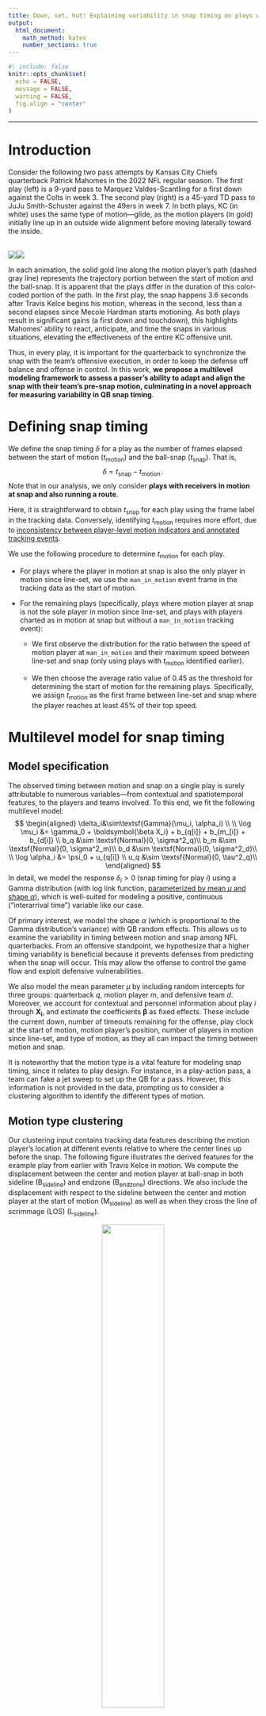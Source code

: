 ```yaml
---
title: Down, set, hut! Explaining variability in snap timing on plays with motion
output: 
  html_document: 
    math_method: katex
    number_sections: true
---
```


```r
#| include: false
knitr::opts_chunk$set(
  echo = FALSE,
  message = FALSE,
  warning = FALSE,
  fig.align = "center"
)
```

---

# Introduction

Consider the following two pass attempts by Kansas City Chiefs quarterback Patrick Mahomes in the 2022 NFL regular season.
The first play (left) is a 9-yard pass to Marquez Valdes-Scantling for a first down against the Colts in week 3.
The second play (right) is a 45-yard TD pass to JuJu Smith-Schuster against the 49ers in week 7.
In both plays, KC (in white) uses the same type of motion---glide, as the motion players (in gold) initially line up in an outside wide alignment before moving laterally toward the inside.

:::: {style="display: flex;"}
::: {}
<br>
<center>
<img src="../figures/kelce_motion.gif">
</center>
:::
::: {}
<br>
<center>
<img src="../figures/hardman_motion.gif">
</center>
:::
::::

In each animation, the solid gold line along the motion player's path (dashed gray line) represents the trajectory portion between the start of motion and the ball-snap.
It is apparent that the plays differ in the duration of this color-coded portion of the path.
In the first play, the snap happens 3.6 seconds after Travis Kelce begins his motion, whereas in the second, less than a second elapses since Mecole Hardman starts motioning.
As both plays result in significant gains (a first down and touchdown), this highlights Mahomes' ability to react, anticipate, and time the snaps in various situations, elevating the effectiveness of the entire KC offensive unit.

Thus, in every play, it is important for the quarterback to synchronize the snap with the team's offensive execution, in order to keep the defense off balance and offense in control.
In this work, **we propose a multilevel modeling framework to assess a passer's ability to adapt and align the snap with their team's pre-snap motion, culminating in a novel approach for measuring variability in QB snap timing**.

# Defining snap timing

We define the snap timing $\delta$ for a play as the number of frames elapsed between the start of motion $(t_{\text{motion}})$ and the ball-snap $(t_{\text{snap}})$.
That is,$$\delta=t_{\text{snap}}-t_{\text{motion}}\,.$$ 
Note that in our analysis, we only consider **plays with receivers in motion at snap and also running a route**.

Here, it is straightforward to obtain $t_{\text{snap}}$ for each play using the frame label in the tracking data.
Conversely, identifying $t_{\text{motion}}$ requires more effort, due to [inconsistency between player-level motion indicators and annotated tracking events](https://www.kaggle.com/competitions/nfl-big-data-bowl-2025/discussion/543709).

We use the following procedure to determine $t_{\text{motion}}$ for each play. 

*   For plays where the player in motion at snap is also the only player in motion since line-set, we use the `man_in_motion` event frame in the tracking data as the start of motion.

*   For the remaining plays (specifically, plays where motion player at snap is not the sole player in motion since line-set, and plays with players charted as in motion at snap but without a `man_in_motion` tracking event):

    *   We first observe the distribution for the ratio between the speed of motion player at `man_in_motion` and their maximum speed between line-set and snap (only using plays with $t_{\text{motion}}$ identified earlier). 

    *   We then choose the average ratio value of 0.45 as the threshold for determining the start of motion for the remaining plays. Specifically, we assign $t_{\text{motion}}$ as the first frame between line-set and snap where the player reaches at least 45% of their top speed.

# Multilevel model for snap timing

## Model specification

The observed timing between motion and snap on a single play is surely attributable to numerous variables---from contextual and spatiotemporal features, to the players and teams involved.
To this end, we fit the following multilevel model:
$$
\begin{aligned}
\delta_i&\sim\textsf{Gamma}(\mu_i, \alpha_i) \\
\\
\log \mu_i &= \gamma_0 + \boldsymbol{\beta X_i} + b_{q[i]} + b_{m_[i]} + b_{d[i]} \\
b_q  &\sim \textsf{Normal}(0, \sigma^2_q)\\
b_m  &\sim \textsf{Normal}(0, \sigma^2_m)\\
b_d  &\sim \textsf{Normal}(0, \sigma^2_d)\\
\\
\log \alpha_i &= \psi_0 + u_{q[i]} \\
u_q  &\sim \textsf{Normal}(0, \tau^2_q)\\
\end{aligned}
$$
In detail, we model the response $\delta_i > 0$ (snap timing for play $i$) using a Gamma distribution (with log link function,
[parameterized by mean $\mu$ and shape $\alpha$](https://paulbuerkner.com/brms/articles/brms_families.html#:~:text=The%20density%20of%20the%20Gamma,shape%20parameter)),
which is well-suited for modeling a positive, continuous ("interarrival time") variable like our case.

Of primary interest, we model the shape $\alpha$ (which is proportional to the Gamma distribution's variance) with QB random effects.
This allows us to examine the variability in timing between motion and snap among NFL quarterbacks.
From an offensive standpoint, we hypothesize that a higher timing variability is beneficial because it prevents defenses from predicting when the snap will occur.
This may allow the offense to control the game flow and exploit defensive vulnerabilities.

We also model the mean parameter $\mu$ by including random intercepts for three groups: quarterback $q$, motion player $m$, and defensive team $d$.
Moreover, we account for contextual and personnel information about play $i$ through $\boldsymbol{X_i}$, and estimate the coefficients $\boldsymbol\beta$ as fixed effects.
These include the current down, number of timeouts remaining for the offense, play clock at the start of motion, motion player's position, number of players in motion since line-set, and type of motion, as they all can impact the timing between motion and snap.

It is noteworthy that the motion type is a vital feature for modeling snap timing, since it relates to play design.
For instance, in a play-action pass, a team can fake a jet sweep to set up the QB for a pass.
However, this information is not provided in the data, prompting us to consider a clustering algorithm to identify the different types of motion.

## Motion type clustering

Our clustering input contains tracking data features describing the motion player's location at different events relative to where the center lines up before the snap.
The following figure illustrates the derived features for the example play from earlier with Travis Kelce in motion.
We compute the displacement between the center and motion player at ball-snap in both sideline $(\textsf{B}_{\textsf{sideline}})$ and endzone $(\textsf{B}_{\textsf{endzone}})$ directions.
We also include the displacement with respect to the sideline between the center and motion player at the start of motion $(\textsf{M}_{\textsf{sideline}})$ as well as when they cross the line of scrimmage (LOS) $(\textsf{L}_{\textsf{sideline}})$.

<center>
<img src="../figures/clustering_features.png" style="width:50%">
</center>

Note that for plays where the motion player never crosses the LOS, we instead use their location at either the QB event (e.g., forward pass, sack) or 3 seconds after the snap (depending on which happens sooner) in place of $\textsf{L}_{\textsf{sideline}}$.
The aforementioned 3-second threshold is chosen using the observed distribution of the time elapsed from snap to crossing LOS for plays where motion players do cross the LOS, as it captures a sufficiently large fraction (~95%) of the values.

We fit a Gaussian mixture model via the `mclust` `R` package to obtain unsupervised labels for the pre-snap motions.
We select the optimal number of Gaussian clusters to be $G=6$ using BIC, and validate the cluster assignment through visual inspection of player motion trajectories in each cluster.
Ultimately, we condition on these cluster labels as fixed effects in modeling the mean snap timing $\mu$, so that our estimates of QB snap timing variability $u_q$ (at the shape-level) are not confounded by different types of motion.

# Analysis

Our multilevel model is fit in a Bayesian framework via the `brms` `R` package using four parallel chains of 10,000 iterations and 5,000 burn-in draws.
We perform diagnostics by inspecting trace plots as well as computing the $\widehat{R}$ and effective sample size statistics, and find no issues with model convergence and efficiency.
We quantify uncertainty for our model parameters with posterior distributions.
As it turns out, among the considered random effects, the largest source variation is between QBs when modeling the snap timing shape (captured by $\tau_q^2$).
Thus, we focus on the QB shape random effects $u_q$ in the following analysis.

## Leaderboard

The following figure displays the posterior distributions for the shape random effect $u_q$ (ordered by posterior mean) for QBs with at least 50 pass attempts across the considered motion plays.
For each player, the posterior mean provides an estimate for their ability to maintain variability in snap timing, **with higher posterior mean values corresponding to greater variability in timing between the start of motion and snap**.

Patrick Mahomes stands out as the top QB according our measure, adding the ability to time snaps as another element to his success.
Other high-caliber QBs such as Tom Brady and Josh Allen are also among the leaders in our rankings.
Note that there is considerable uncertainty in our estimates, as demonstrated by the rather wide credible intervals (CIs), which is unsurprising given our limited sample of motion plays.
Still, we observe substantial differences in the credible intervals across this subset of QBs.
For instance, the 95% CI for Daniel Jones (who ranks last in our leaderboard) does not overlap with the top five quarterbacks' 95% CIs.

```r
#| fig-height: 8
#| fig-width: 6
readRDS("../figures/posteriors_slab.rds")
```

## Comparison to havoc rate

We now examine the relationship between the posterior mean for the QB shape random effect $u_q$ and a measure of "havoc rate".
Here, a havoc event is defined as whether any of the following defensive outcomes are generated on a play: pass breakup, forced fumble, tackle for loss, interception, sack, and pressure.
The figure below is a scatterplot of the posterior mean for the shape random effect and havoc rate across all passing plays over the first nine weeks of the 2022 NFL season (left) and only the considered motion plays (right) for the same subset of QBs as before.

**We observe that lower snap timing variability corresponds to higher rate of facing havoc events created by the opposing defense.**
This makes intuitive sense, as when there is little variability in timing, the offense is likely to be predictable and experience unfavorable play outcomes.
In contrast, by varying the duration between motion and snap, offenses can create uncertainty, forcing defenders to play more cautiously which reduces their effectiveness in executing disruptive plays.

```r
#| fig-height: 4.1
#| fig-width: 10
readRDS("../figures/corr_havoc.rds")
```

As a side note, the posterior mean for the shape random effect scarcely correlates with the rate of motion on all passing plays $(r = 0.11)$ over the first nine weeks of the 2022 season.
Additionally, there is a weak correlation between motion rate and havoc rate $(r = -0.09)$.
This suggests that **our measure of QB snap timing variability provides independent information of motion tendency, while also being a more direct indicator of encountering defensive disruptions than the prevalence of motion**.

# Discussion

Variability in snap timing is an essential aspect for an offense to dictate plays and make it difficult for defenses to anticipate and react.
Through multilevel modeling, we provide an assessment of a quarterback's ability to maintain variable snap timing with their teammates' motion.
We demonstrate that higher variability in snap timing is beneficial for the passing game, as it relates to experiencing less disruptions generated by the defense.
Although we solely focus on snap timing for passing plays with motion, we believe our estimates may also serve as proxies for QB awareness or pocket presence, as indicated by the moderate correlation with havoc rate across all passing plays (not just the plays considered in our model).

Our proposed framework is not without limitations.
First, to identify the start of motion, we use a threshold-based criterion which relies on the moment at which the motion player achieves a certain fraction of their top speed prior to the snap.
This is certainly a simple viewpoint, as one could come up with a more robust definition by building a model to predict the starting motion frame.
Further, despite the reasonable set of inputs in our cluster analysis, there is possibly room for improvement in identifying the motion types by having more refined features, or alternatively using a functional clustering approach.
Since neither of these tasks is the main focus of our work, we leave these explorations for the future.

Additionally, our study is limited to only passing plays with receivers in motion at snap.
This introduces a selection bias into our analysis by excluding running plays and various QBs who do not meet the cutoff for minimum pass attempts on motion plays (e.g., Jalen Hurts and Joe Burrow).
We also recognize that while we refer to our estimates as "QB random effects", they are certainly correlated with the team's center and coach's play-calling.
Nevertheless, **we believe our contribution is a novel description of snap timing variability and reveals insight into an understudied area of football.**


# Appendix {-}

All code is available at https://github.com/qntkhvn/timing.

RY thanks Sam Schwartzstein for a conversation which motivated the topic of QB snap timing variability.
QN thanks Nick Wan whose [Twitch stream](https://www.twitch.tv/nickwan_datasci) and [Kaggle notebook](https://www.kaggle.com/code/nickwan/fly-sweeps-are-the-best-rushing-play) inspired the definition and identification of motion in this work.

On a personal note, QN failed to convince RY to name the metric *STRAIN (Patrick's version)*, where STRAIN stands for Snap Timing Rhythm and Adaptability INdex.

---

[Quang Nguyen](https://github.com/qntkhvn) and [Ron Yurko](https://github.com/ryurko)

Department of Statistics & Data Science

Carnegie Mellon University
